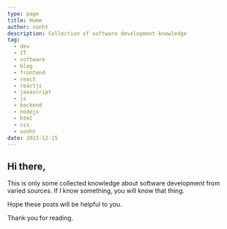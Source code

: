 ```yaml
---
type: page
title: Home
author: sonht
description: Collection of software development knowledge
tag:
  - dev
  - IT
  - software
  - blog
  - frontend
  - react
  - reactjs
  - javascript
  - js
  - backend
  - nodejs
  - html
  - css
  - sonht
date: 2023-12-15
---
```

## Hi there,
This is only some collected knowledge about software development from varied sources. If I know something, you will know that thing.

Hope these posts will be helpful to you.

Thank you for reading.